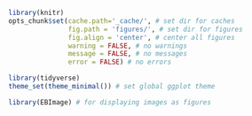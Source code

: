 ```r

library(knitr)
opts_chunk$set(cache.path='_cache/', # set dir for caches
               fig.path = 'figures/', # set dir for figures
               fig.align = 'center', # center all figures
               warning = FALSE, # no warnings
               message = FALSE, # no messages
               error = FALSE) # no errors

library(tidyverse)
theme_set(theme_minimal()) # set global ggplot theme

library(EBImage) # for displaying images as figures
```